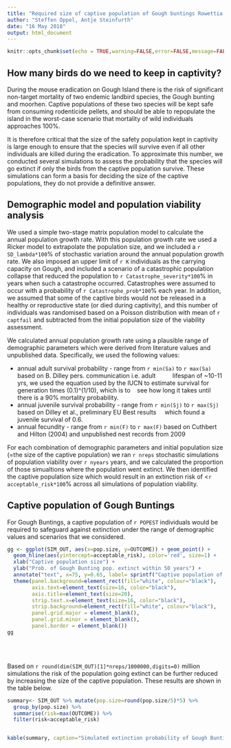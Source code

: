 ---
title: "Required size of captive population of Gough buntings Rowettia goughensis during mouse eradication on Gough"
author: "Steffen Oppel, Antje Steinfurth"
date: "16 May 2018"
output: html_document
---

```{r setup, include=FALSE}
knitr::opts_chunk$set(echo = TRUE,warning=FALSE,error=FALSE,message=FALSE)
```

## How many birds do we need to keep in captivity?

During the mouse eradication on Gough Island there is the risk of significant non-target mortality of two endemic landbird species, the Gough bunting and moorhen. Captive populations of these two species will be kept safe from consuming rodenticide pellets, and should be able to repopulate the island in the worst-case scenario that mortality of wild individuals approaches 100%.

It is therefore critical that the size of the safety population kept in captivity is large enough to ensure that the species will survive even if all other individuals are killed during the eradication. To approximate this number, we conducted several simulations to assess the probability that the species will go extinct if only the birds from the captive population survive. These simulations can form a basis for deciding the size of the captive populations, they do not provide a definitive answer.


## Demographic model and population viability analysis

We used a simple two-stage matrix population model to calculate the annual population growth rate. With this population growth rate we used a Ricker model to extrapolate the population size, and we included a `r SD_lambda*100`% of stochastic variation around the annual population growth rate. We also imposed an upper limit of `r K` individuals as the carrying capacity on Gough, and included a scenario of a catastrophic population collapse that reduced the population to `r Catastrophe_severity*100`% in years when such a catastrophe occurred. Catastrophes were assumed to occur with a probability of `r Catastrophe_prob*100`% each year. In addition, we assumed that some of the captive birds would not be released in a healthy or reproductive state (or died during captivity), and this number of individuals was randomised based on a Poisson distribution with mean of `r captfail` and subtracted from the initial population size of the viability assessment.

We calculated annual population growth rate using a plausible range of demographic parameters which were derived from literature values and unpublished data. Specifically, we used the following values:

+ annual adult survival probability - range from `r min(Sa)` to `r max(Sa)` based on B. Dilley pers. communication i.e. adult          lifespan of ~10-11 yrs, we used the equation used by the IUCN to estimate survival for generation times (0.1)^(1/10), which is to    see how long it takes until there is a 90% mortality probability.
+ annual juvenile survival probability - range from `r min(Sj)` to `r max(Sj)` based on Dilley et al., preliminary EU Best results     which found a juvenile survival of 0.6.
+ annual fecundity - range from `r min(F)` to `r max(F)` based on Cuthbert and Hilton (2004) and unpublished nest records from 2009

For each combination of demographic parameters and initial population size (=the size of the captive population) we ran `r nreps` stochastic simulations of population viability over `r nyears` years, and we calculated the proportion of those simualtions where the population went extinct. 
We then identified the captive population size which would result in an extinction risk of <`r acceptable_risk*100`% across all simulations of population viability.



## Captive population of Gough Buntings

For Gough Buntings, a captive population of `r POPEST` individuals would be required to safeguard against extinction under the range of demographic values and scenarios that we considered.

```{r, echo=FALSE,warning=FALSE,error=FALSE,message=FALSE, fig.height = 6, fig.width = 8, fig.align = "center"}
gg <- ggplot(SIM_OUT, aes(x=pop.size, y=OUTCOME)) + geom_point() +
  geom_hline(aes(yintercept=acceptable_risk), color='red', size=1) +
  xlab("Captive population size") +
  ylab("Prob. of Gough Bunting pop. extinct within 50 years") +
  annotate("text", x=75, y=0.65, label= sprintf("Captive population of %s birds needed", POPEST), size=7, colour= 'red') + 
  theme(panel.background=element_rect(fill="white", colour="black"), 
        axis.text=element_text(size=16, color="black"), 
        axis.title=element_text(size=20), 
        strip.text.x=element_text(size=16, color="black"), 
        strip.background=element_rect(fill="white", colour="black"), 
        panel.grid.major = element_blank(), 
        panel.grid.minor = element_blank(), 
        panel.border = element_blank())
gg
```

<br>
<br>

Based on `r round(dim(SIM_OUT)[1]*nreps/1000000,digits=0)` million simulations the risk of the population going extinct can be further reduced by increasing the size of the captive population. These results are shown in the table below.


```{r  summary, echo=FALSE,warning=FALSE,error=FALSE,message=FALSE}

summary<- SIM_OUT %>% mutate(pop.size=round(pop.size/5)*5) %>%
  group_by(pop.size) %>%
  summarise(risk=max(OUTCOME)) %>%
  filter(risk<acceptable_risk)


kable(summary, caption="Simulated extinction probability of Gough Bunting for different captive population sizes during the eradication operation",col.names=  c("Captive population size","Proportion of simulated populations going extinct"))
```


<br>
<br>


